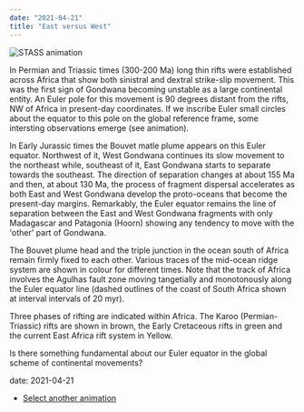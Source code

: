 ```yaml
---
date: "2021-04-21"
title: "East versus West"
---
```



![STASS animation](STASS-5.gif)

In Permian and Triassic times (300-200 Ma) long thin rifts were established across Africa that show both sinistral and dextral strike-slip movement. This was the first sign of Gondwana becoming unstable as a large continental entity. An Euler pole for this movement is 90 degrees distant from the rifts, NW of Africa in present-day coordinates. If we inscribe Euler small circles about the equator to this pole on the global reference frame, some intersting observations emerge (see animation). 

In Early Jurassic times the Bouvet matle plume appears on this Euler equator. Northwest of it, West Gondwana continues its slow movement to the northeast while, southeast of it, 
East Gondwana starts to separate towards the southeast. The direction of separation changes at about 155 Ma and then, at about 130 Ma, the process of fragment dispersal accelerates as both East and West Gondwana develop the proto-oceans that become the present-day margins.  Remarkably, the Euler equator remains the line of separation between the East and West Gondwana fragments with only Madagascar and Patagonia (Hoorn) showing any tendency to move with the 'other' part of Gondwana.

The Bouvet plume head and the triple junction in the ocean south of Africa remain firmly fixed to each other.  Various traces of the mid-ocean ridge system are shown in colour for different times.  Note that the track of Africa involves the Agulhas fault zone moving tangetially and monotonously along the Euler equator line (dashed outlines of the coast of South Africa shown at interval intervals of 20 myr).

Three phases of rifting are indicated within Africa.  The Karoo (Permian-Triassic) rifts are shown in brown, the Early Cretaceous rifts in green and the current East Africa rift system in Yellow.

Is there something fundamental about our Euler equator in the global scheme of continental movements?

date: 2021-04-21

* [Select another animation](../animations)
